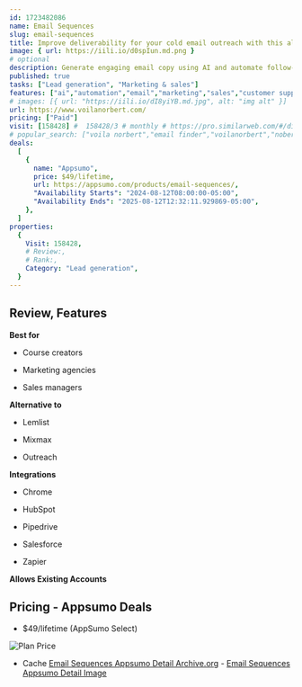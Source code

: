 ```yaml
---
id: 1723482086
name: Email Sequences
slug: email-sequences
title: Improve deliverability for your cold email outreach with this all-in-one toolkit
image: { url: https://iili.io/d0spIun.md.png }
# optional
description: Generate engaging email copy using AI and automate follow-ups with prospects who haven’t replied yetRotate email accounts and gradually increase daily sending volume to avoid spam filters and maximize deliverability
published: true
tasks: ["Lead generation", "Marketing & sales"]
features: ["ai","automation","email","marketing","sales","customer support","collaboration","analytics"]
# images: [{ url: "https://iili.io/dI8yiYB.md.jpg", alt: "img alt" }]
url: https://www.voilanorbert.com/
pricing: ["Paid"]
visit: [158428] #  158428/3 # monthly # https://pro.similarweb.com/#/digitalsuite/websiteanalysis/home
# popular_search: ["voila norbert","email finder","voilanorbert","nobert lead","instagram email finder"]
deals:
  [
    {
      name: "Appsumo",
      price: $49/lifetime,
      url: https://appsumo.com/products/email-sequences/,
      "Availability Starts": "2024-08-12T08:00:00-05:00",
      "Availability Ends": "2025-08-12T12:32:11.929869-05:00",
    },
  ]
properties:
  {
    Visit: 158428,
    # Review:,
    # Rank:,
    Category: "Lead generation",
  }
---
```


## Review, Features

 

**Best for**

- Course creators

- Marketing agencies

- Sales managers

**Alternative to**

- Lemlist

- Mixmax

- Outreach

**Integrations**

- Chrome

- HubSpot

- Pipedrive

- Salesforce

- Zapier

**Allows Existing Accounts**

## Pricing - Appsumo Deals

- $49/lifetime (AppSumo Select)

<Img src="https://iili.io/d0Qo5BV.png" alt="Plan Price" />

- Cache [Email Sequences Appsumo Detail Archive.org](https://web.archive.org/web/*/https://appsumo.com/products/email-sequences/) - [Email Sequences Appsumo Detail Image](https://iili.io/d0QobZx.png)
